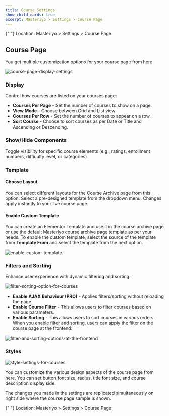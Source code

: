 ```yaml
---
title: Course Settings
show_child_cards: true
excerpt: Masteriyo > Settings > Course Page
---
```


<Callout>
  {" "}  
Location: Masteriyo > Settings > Course Page
</Callout>

## Course Page

You get multiple customization options for your course page from here:

![course-page-display-settings](https://github.com/user-attachments/assets/ae0c033c-2ee8-4157-b866-acd5aef2ad52)

### Display
Control how courses are listed on your courses page:

- **Courses Per Page** - Set the number of courses to show on a page.
- **View Mode** - Choose between Grid and List view
- **Courses Per Row** - Set the number of courses to appear on a row.
- **Sort Course** - Choose to sort courses as per Date or Title and Ascending or Descending.

### Show/Hide Components
Toggle visibility for specific course elements (e.g., ratings, enrollment numbers, difficulty level, or categories)

### Template

#### Choose Layout
You can select different layouts for the Course Archive page from this option. Select a pre-designed template from the dropdown menu. Changes apply instantly to your live course page.

#### Enable Custom Template
You can create an Elementor Template and use it in the course archive page or use the default Masteriyo course archive page template as per your needs. To enable the custom template, select the source of the template from **Template From** and select the template from the next option.

![enable-custom-template](https://github.com/user-attachments/assets/68700217-a5cf-42d7-8c81-3c78a8b8ebcd) 

### Filters and Sorting
Enhance user experience with dynamic filtering and sorting.

![filter-sorting-option-for-courses](https://github.com/user-attachments/assets/a3c492bb-a2e3-4da7-9dc6-50f45f019340)

- **Enable AJAX Behaviour (PRO)** - Applies filters/sorting without reloading the page. 
- **Enable Course Filter** - This allows users to filter courses based on various parameters.
- **Enable Sorting** - This allows users to sort courses in various orders.
When you enable filter and sorting, users can apply the filter on the course page at the frontend:

![filter-and-sorting-options-at-the-frontend](https://github.com/user-attachments/assets/d0206c9c-5f24-4765-b857-6ff95ac43b15)


### Styles

![style-settings-for-courses](https://github.com/user-attachments/assets/44da31fa-a773-42b8-b179-674982267237)

You can customize the various design aspects of the course page from here. You can set button font size, radius, title font size, and course description display side.

The changes you made in the settings are replicated simultaneously on right side where the course page sample is shown.



<Callout>
  {" "}  
  Location: Masteriyo > Settings > Course Page
</Callout>
